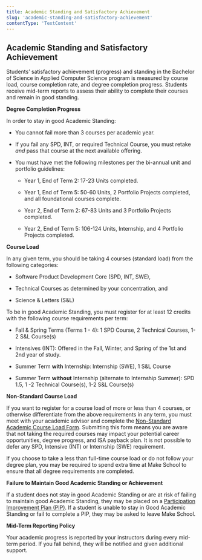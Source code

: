 ```yaml
---
title: Academic Standing and Satisfactory Achievement
slug: 'academic-standing-and-satisfactory-achievement'
contentType: 'TextContent'
---
```


## Academic Standing and Satisfactory Achievement

Students’ satisfactory achievement (progress) and standing in the Bachelor of Science in Applied
Computer Science program is measured by course load, course completion rate, and degree completion
progress. Students receive mid-term reports to assess their ability to complete their courses and
remain in good standing.

**Degree Completion Progress**

In order to stay in good Academic Standing:

- You cannot fail more than 3 courses per academic year.

- If you fail any SPD, INT, or required Technical Course, you must retake _and_ pass that course at
  the next available offering.

- You must have met the following milestones per the bi-annual unit and portfolio guidelines:

  - Year 1, End of Term 2: 17-23 Units completed.

  - Year 1, End of Term 5: 50-60 Units, 2 Portfolio Projects completed, and all foundational courses
    complete.

  - Year 2, End of Term 2: 67-83 Units and 3 Portfolio Projects completed.

  - Year 2, End of Term 5: 106-124 Units, Internship, and 4 Portfolio Projects completed.

**Course Load**

In any given term, you should be taking 4 courses (standard load) from the following categories:

- Software Product Development Core (SPD, INT, SWE),

- Technical Courses as determined by your concentration, and

- Science & Letters (S&L)

To be in good Academic Standing, you must register for at least 12 credits with the following course
requirements per term:

- Fall & Spring Terms (Terms 1 - 4): 1 SPD Course, 2 Technical Courses, 1-2 S&L Course(s)

- Intensives (INT): Offered in the Fall, Winter, and Spring of the 1st and 2nd year of study.

- Summer Term **with** Internship: Internship (SWE), 1 S&L Course

- Summer Term **without** Internship (alternate to Internship Summer): SPD 1.5, 1 -2 Technical
  Course(s), 1-2 S&L Course(s)

**Non-Standard Course Load**

If you want to register for a course load of more or less than 4 courses, or otherwise differentiate
from the above requirements in any term, you must meet with your academic advisor and complete the
[Non-Standard Academic Course Load Form](make.sc/non-standard-course-load). Submitting this form
means you are aware that not taking the required courses may impact your potential career
opportunities, degree progress, and ISA payback plan. It is not possible to defer any SPD, Intensive
(INT) or Internship (SWE) requirement.

If you choose to take a less than full-time course load or do not follow your degree plan, you may
be required to spend extra time at Make School to ensure that all degree requirements are completed.

**Failure to Maintain Good Academic Standing or Achievement**

If a student does not stay in good Academic Standing or are at risk of failing to maintain good
Academic Standing, they may be placed on a
[Participation Improvement Plan (PIP)](#heading=h.8obtx3h2p3mr). If a student is unable to stay in
Good Academic Standing or fail to complete a PIP, they may be asked to leave Make School.

**Mid-Term Reporting Policy**

Your academic progress is reported by your instructors during every mid-term period. If you fall
behind, they will be notified and given additional support.
